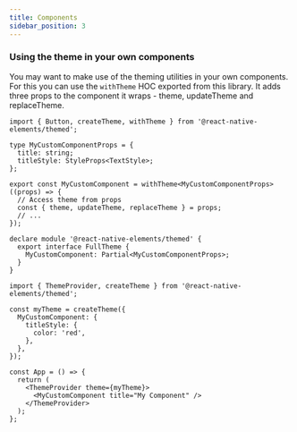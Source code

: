 ```yaml
---
title: Components
sidebar_position: 3
---
```


### Using the theme in your own components

You may want to make use of the theming utilities in your own components. For this you can use the `withTheme` HOC exported from this library. It adds three props to the component it wraps - theme, updateTheme and replaceTheme.

```tsx title='MyComponent.tsx'
import { Button, createTheme, withTheme } from '@react-native-elements/themed';

type MyCustomComponentProps = {
  title: string;
  titleStyle: StyleProps<TextStyle>;
};

export const MyCustomComponent = withTheme<MyCustomComponentProps>((props) => {
  // Access theme from props
  const { theme, updateTheme, replaceTheme } = props;
  // ...
});

declare module '@react-native-elements/themed' {
  export interface FullTheme {
    MyCustomComponent: Partial<MyCustomComponentProps>;
  }
}
```

```tsx title='App.tsx'
import { ThemeProvider, createTheme } from '@react-native-elements/themed';

const myTheme = createTheme({
  MyCustomComponent: {
    titleStyle: {
      color: 'red',
    },
  },
});

const App = () => {
  return (
    <ThemeProvider theme={myTheme}>
      <MyCustomComponent title="My Component" />
    </ThemeProvider>
  );
};
```
